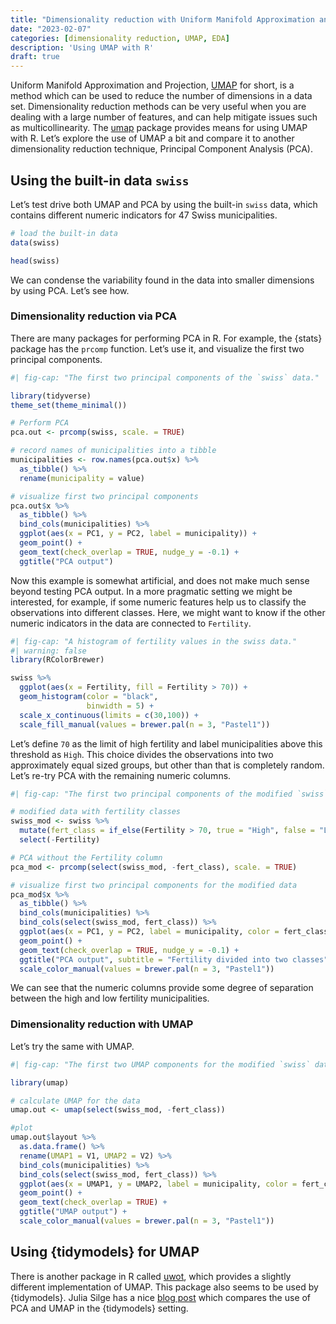 ```yaml
---
title: "Dimensionality reduction with Uniform Manifold Approximation and Projection"
date: "2023-02-07"
categories: [dimensionality reduction, UMAP, EDA]
description: 'Using UMAP with R'
draft: true
---
```


Uniform Manifold Approximation and Projection, [UMAP](https://arxiv.org/abs/1802.03426) for short, is a method which can be used to reduce the number of dimensions in a data set. Dimensionality reduction methods can be very useful when you are dealing with a large number of features, and can help mitigate issues such as multicollinearity. The [umap](https://cran.r-project.org/web/packages/umap/vignettes/umap.html) package provides means for using UMAP with R. Let's explore the use of UMAP a bit and compare it to another dimensionality reduction technique, Principal Component Analysis (PCA).

## Using the built-in data `swiss`

Let's test drive both UMAP and PCA by using the built-in `swiss` data, which contains different numeric indicators for 47 Swiss municipalities.

```r
# load the built-in data
data(swiss)

head(swiss)
```

We can condense the variability found in the data into smaller dimensions by using PCA. Let's see how.

### Dimensionality reduction via PCA

There are many packages for performing PCA in R. For example, the {stats} package has the `prcomp` function. Let's use it, and visualize the first two principal components.
 
```r
#| fig-cap: "The first two principal components of the `swiss` data."

library(tidyverse)
theme_set(theme_minimal())

# Perform PCA
pca.out <- prcomp(swiss, scale. = TRUE)

# record names of municipalities into a tibble
municipalities <- row.names(pca.out$x) %>% 
  as_tibble() %>% 
  rename(municipality = value)

# visualize first two principal components
pca.out$x %>% 
  as_tibble() %>% 
  bind_cols(municipalities) %>% 
  ggplot(aes(x = PC1, y = PC2, label = municipality)) +
  geom_point() +
  geom_text(check_overlap = TRUE, nudge_y = -0.1) +
  ggtitle("PCA output")

```

Now this example is somewhat artificial, and does not make much sense beyond testing PCA output. In a more pragmatic setting we might be interested, for example, if some numeric features help us to classify the observations into different classes. Here, we might want to know if the other numeric indicators in the data are connected to `Fertility`.

```r
#| fig-cap: "A histogram of fertility values in the swiss data."
#| warning: false
library(RColorBrewer)

swiss %>% 
  ggplot(aes(x = Fertility, fill = Fertility > 70)) +
  geom_histogram(color = "black", 
                 binwidth = 5) +
  scale_x_continuous(limits = c(30,100)) +
  scale_fill_manual(values = brewer.pal(n = 3, "Pastel1"))

```

Let's define `70` as the limit of high fertility and label municipalities above this threshold as `High`. This choice divides the observations into two approximately equal sized groups, but other than that is completely random. Let's re-try PCA with the remaining numeric columns.

```r
#| fig-cap: "The first two principal components of the modified `swiss` data. Municipalities are marked as having High fertility if the numeric value exceeds 70."

# modified data with fertility classes
swiss_mod <- swiss %>% 
  mutate(fert_class = if_else(Fertility > 70, true = "High", false = "Low")) %>% 
  select(-Fertility)

# PCA without the Fertility column
pca_mod <- prcomp(select(swiss_mod, -fert_class), scale. = TRUE)

# visualize first two principal components for the modified data
pca_mod$x %>% 
  as_tibble() %>% 
  bind_cols(municipalities) %>% 
  bind_cols(select(swiss_mod, fert_class)) %>% 
  ggplot(aes(x = PC1, y = PC2, label = municipality, color = fert_class)) +
  geom_point() +
  geom_text(check_overlap = TRUE, nudge_y = -0.1) +
  ggtitle("PCA output", subtitle = "Fertility divided into two classes") +
  scale_color_manual(values = brewer.pal(n = 3, "Pastel1"))

```

We can see that the numeric columns provide some degree of separation between the high and low fertility municipalities.

### Dimensionality reduction with UMAP

Let's try the same with UMAP.

```r
#| fig-cap: "The first two UMAP components for the modified `swiss` data."

library(umap)

# calculate UMAP for the data
umap.out <- umap(select(swiss_mod, -fert_class))

#plot
umap.out$layout %>% 
  as.data.frame() %>% 
  rename(UMAP1 = V1, UMAP2 = V2) %>% 
  bind_cols(municipalities) %>% 
  bind_cols(select(swiss_mod, fert_class)) %>% 
  ggplot(aes(x = UMAP1, y = UMAP2, label = municipality, color = fert_class)) +
  geom_point() +
  geom_text(check_overlap = TRUE) +
  ggtitle("UMAP output") +
  scale_color_manual(values = brewer.pal(n = 3, "Pastel1"))

```


## Using {tidymodels} for UMAP

There is another package in R called [uwot](https://cran.r-project.org/web/packages/uwot/index.html), which provides a slightly different implementation of UMAP. This package also seems to be used by {tidymodels}. Julia Silge has a nice [blog post](https://juliasilge.com/blog/cocktail-recipes-umap/) which compares the use of PCA and UMAP in the {tidymodels} setting.